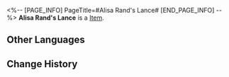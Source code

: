<%-- [PAGE_INFO]
PageTitle=#Alisa Rand's Lance#
[END_PAGE_INFO] --%>
{{Item Infobox
|id          = 250033
|image       = Item Alisa Rand's Lance.png
|type        = 
|invCategory = 
|rarity      = 1
|effect      = 
|description = 
}}
'''Alisa Rand's Lance''' is a [[Item]].

==Other Languages==
{{Other Languages
|en   = Alisa Rand's Lance
|zhs  = 阿丽萨•兰德的骑枪
|zht  = 阿麗薩•蘭德的騎槍
|ja   = アリサ・ランドの槍
|ko   = 알리사•랜드의 랜스
|es   = Lanza de Alisa Rand
|fr   = Lance d'Alisa Rand
|ru   = Копьё Алисы Рэнд
|th   = หอกของ Alisa Rand
|vi   = Ngọn Thương Của Alisa Rand
|de   = Alisa Rands Lanze
|id   = Tombak Alisa Rand
|pt   = Lança de Alisa Rand
}}

==Change History==
{{Change History|1.1}}